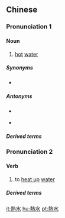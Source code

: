 {{also|热水}}
==Chinese==
{{zh-forms|s=热水}}

===Pronunciation 1===
{{zh-pron
|m=rèshuǐ
|c=jit6 seoi2
|w=5nyiq sr
|cat=n
}}

====Noun====
{{zh-noun}}

# [[hot]] [[water]]

=====Synonyms=====
* {{zh-l|燒水}}

=====Antonyms=====
* {{zh-l|冷水}}
* {{qualifier|Cantonese}} {{zh-l|凍水}}

=====Derived terms=====
{{zh-der|熱水瓶}}

===Pronunciation 2===
{{zh-pron
|m=rèshuǐ
|c=jit6 seoi2
|w=5nyiq+2sr
|cat=v
}}

====Verb====
{{zh-verb}}

# to [[heat up]] [[water]]

=====Derived terms=====
{{zh-der|熱水器}}

[[it:熱水]]
[[hu:熱水]]
[[pt:熱水]]